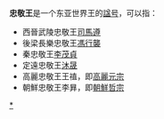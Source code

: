 '''忠敬王'''是一个东亚世界王的[[諡号|諡号]]，可以指：

*西晉武陵忠敬王[[司馬遵_(武陵王)|司馬遵]]
*後梁長樂忠敬王[[馮行襲|馮行襲]]
*秦忠敬王[[李茂貞|李茂貞]]
*定遠忠敬王[[沐晟|沐晟]]
*高麗忠敬王王禃，即[[高麗元宗|高麗元宗]]
*朝鮮忠敬王李昪，即[[朝鮮哲宗|朝鮮哲宗]]

[[Category:諡忠敬|*]]
{{disambig|CAT=三字封號消歧義}}